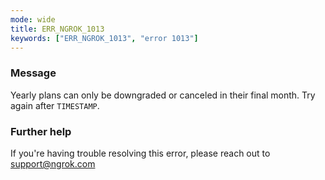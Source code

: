 ```yaml
---
mode: wide
title: ERR_NGROK_1013
keywords: ["ERR_NGROK_1013", "error 1013"]
---
```



### Message

Yearly plans can only be downgraded or canceled in their final month. Try again after `TIMESTAMP`.

<ErrorDetails />

### Further help

If you're having trouble resolving this error, please reach out to [support@ngrok.com](mailto:support@ngrok.com?subject=Help%20with%20ERR_NGROK_1013)
